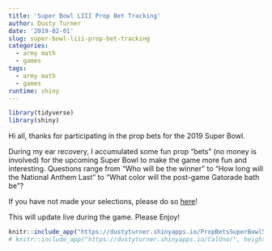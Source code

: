 ```yaml
---
title: 'Super Bowl LIII Prop Bet Tracking'
author: Dusty Turner
date: '2019-02-01'
slug: super-bowl-liii-prop-bet-tracking
categories:
  - army math
  - games
tags:
  - army math
  - games
runtime: shiny
---
```


```r
library(tidyverse)
library(shiny)
```

Hi all, thanks for participating in the prop bets for the 2019 Super Bowl.  

During my ear recovery, I accumulated some fun prop “bets” (no money is involved) for the upcoming Super Bowl to make the game more fun and interesting.  Questions range from “Who will be the winner” to “How long will the National Anthem Last” to “What color will the post-game Gatorade bath be”? 

If you have not made your selections, please do so [here](https://goo.gl/forms/fCzb9maHCsRbU3Nc2)!

This will update live during the game.  Please Enjoy!

<center>
```r
knitr::include_app("https://dustyturner.shinyapps.io/PropBetsSuperBowl50/", height = "1300px")
# knitr::include_app("https://dustyturner.shinyapps.io/CalUno/", height = "650px")
```
</center>


<!-- ```{r introcode, message=FALSE, warning=FALSE, include=FALSE, paged.print=FALSE} -->
<!-- library(googlesheets) -->
<!-- library(tidyverse) -->
<!-- library(stringr) -->

<!-- gap <- gs_title("Super Bowl LIII Prop Bets (Responses)") -->
<!-- data = gs_read(gap) %>% janitor::clean_names() -->

<!-- thesenames = data  -->

<!-- these = data %>%  -->
<!--   # select_if(~ !any(is.na(.))) %>% -->
<!--   filter(email_address=="dusty.s.turner@gmail.com") -->

<!-- prescores =  -->
<!-- data %>%  -->
<!--   # select(thesenames) %>% -->
<!--   mutate(who_will_win_the_coin_toss = ifelse(who_will_win_the_coin_toss==these$who_will_win_the_coin_toss,str_sub(who_will_win_the_coin_toss,-2,-2),NA)) %>% -->
<!--   mutate(will_the_coin_be_heads_or_tails = ifelse(will_the_coin_be_heads_or_tails==these$will_the_coin_be_heads_or_tails,str_sub(will_the_coin_be_heads_or_tails,-2,-2),NA)) %>% -->
<!--   mutate(will_the_call_be_heads_or_tails = ifelse(will_the_call_be_heads_or_tails==these$will_the_call_be_heads_or_tails,str_sub(will_the_call_be_heads_or_tails,-2,-2),NA)) %>% -->
<!--   mutate(who_will_receive_the_first_kickoff = ifelse(who_will_receive_the_first_kickoff==these$who_will_receive_the_first_kickoff,str_sub(who_will_receive_the_first_kickoff,-2,-2),NA)) %>% -->
<!--   mutate(how_long_will_gladys_knights_rendition_of_the_national_anthem_last = ifelse(how_long_will_gladys_knights_rendition_of_the_national_anthem_last==these$how_long_will_gladys_knights_rendition_of_the_national_anthem_last,str_sub(how_long_will_gladys_knights_rendition_of_the_national_anthem_last,-2,-2),NA)) %>% -->
<!--   mutate(will_gladys_knight_wear_clothing_in_support_of_one_of_the_teams = ifelse(will_gladys_knight_wear_clothing_in_support_of_one_of_the_teams==these$will_gladys_knight_wear_clothing_in_support_of_one_of_the_teams,str_sub(will_gladys_knight_wear_clothing_in_support_of_one_of_the_teams,-2,-2),NA)) %>% -->
<!--   mutate(which_will_be_mentioned_first_after_the_opening_kickoff = ifelse(which_will_be_mentioned_first_after_the_opening_kickoff==these$which_will_be_mentioned_first_after_the_opening_kickoff,str_sub(which_will_be_mentioned_first_after_the_opening_kickoff,-2,-2),NA)) %>% -->
<!--   mutate(the_first_play_from_scrimmage_in_the_game_will_be_a = ifelse(the_first_play_from_scrimmage_in_the_game_will_be_a==these$the_first_play_from_scrimmage_in_the_game_will_be_a,str_sub(the_first_play_from_scrimmage_in_the_game_will_be_a,-2,-2),NA)) %>% -->
<!--   mutate(the_first_play_from_scrimmage_in_the_second_half_will_be_a = ifelse(the_first_play_from_scrimmage_in_the_second_half_will_be_a==these$the_first_play_from_scrimmage_in_the_second_half_will_be_a,str_sub(the_first_play_from_scrimmage_in_the_second_half_will_be_a,-2,-2),NA)) %>% -->
<!--   mutate(will_the_first_score_be_a = ifelse(will_the_first_score_be_a==these$will_the_first_score_be_a,str_sub(will_the_first_score_be_a,-2,-2),NA)) %>% -->
<!--   mutate(will_the_first_touchdown_be = ifelse(will_the_first_touchdown_be==these$will_the_first_touchdown_be,str_sub(will_the_first_touchdown_be,-2,-2),NA)) %>% -->
<!--   mutate(what_will_happen_first = ifelse(what_will_happen_first==these$what_will_happen_first,str_sub(what_will_happen_first,-2,-2),NA)) %>% -->
<!--   mutate(what_will_happen_first_1 = ifelse(what_will_happen_first_1==these$what_will_happen_first_1,str_sub(what_will_happen_first_1,-2,-2),NA)) %>% -->
<!--   mutate(will_the_first_penalty_be_offensive_or_defensive = ifelse(will_the_first_penalty_be_offensive_or_defensive==these$will_the_first_penalty_be_offensive_or_defensive,str_sub(will_the_first_penalty_be_offensive_or_defensive,-2,-2),NA)) %>% -->
<!--   mutate(will_there_be_a_penalty_for_roughing_the_passer = ifelse(will_there_be_a_penalty_for_roughing_the_passer==these$will_there_be_a_penalty_for_roughing_the_passer,str_sub(will_there_be_a_penalty_for_roughing_the_passer,-2,-2),NA)) %>% -->
<!--   mutate(which_team_will_punt_first_in_the_game = ifelse(which_team_will_punt_first_in_the_game==these$which_team_will_punt_first_in_the_game,str_sub(which_team_will_punt_first_in_the_game,-2,-2),NA)) %>% -->
<!--   mutate(will_a_non_qb_throw_a_pass = ifelse(will_a_non_qb_throw_a_pass==these$will_a_non_qb_throw_a_pass,str_sub(will_a_non_qb_throw_a_pass,-2,-2),NA)) %>% -->
<!--   mutate(will_there_be_a_special_teams_or_defensive_touchdown = ifelse(will_there_be_a_special_teams_or_defensive_touchdown==these$will_there_be_a_special_teams_or_defensive_touchdown,str_sub(will_there_be_a_special_teams_or_defensive_touchdown,-2,-2),NA)) %>% -->
<!--   mutate(who_will_the_first_penalty_be_on = ifelse(who_will_the_first_penalty_be_on==these$who_will_the_first_penalty_be_on,str_sub(who_will_the_first_penalty_be_on,-2,-2),NA)) %>% -->
<!--   mutate(will_there_be_an_onside_kick_attempt_in_the_game = ifelse(will_there_be_an_onside_kick_attempt_in_the_game==these$will_there_be_an_onside_kick_attempt_in_the_game,str_sub(will_there_be_an_onside_kick_attempt_in_the_game,-2,-2),NA)) %>% -->
<!--   mutate(which_team_will_give_up_the_first_turn_over = ifelse(which_team_will_give_up_the_first_turn_over==these$which_team_will_give_up_the_first_turn_over,str_sub(which_team_will_give_up_the_first_turn_over,-2,-2),NA)) %>% -->
<!--   mutate(will_tom_brady_throw_for_more_yards_than_his_season_average_272_2 = ifelse(will_tom_brady_throw_for_more_yards_than_his_season_average_272_2==these$will_tom_brady_throw_for_more_yards_than_his_season_average_272_2,str_sub(will_tom_brady_throw_for_more_yards_than_his_season_average_272_2,-2,-2),NA)) %>% -->
<!--   mutate(will_jared_goff_throw_for_more_yards_than_his_season_average_293_0 = ifelse(will_jared_goff_throw_for_more_yards_than_his_season_average_293_0==these$will_jared_goff_throw_for_more_yards_than_his_season_average_293_0,str_sub(will_jared_goff_throw_for_more_yards_than_his_season_average_293_0,-2,-2),NA)) %>% -->
<!--   mutate(which_former_georgia_bulldog_will_have_more_rushing_yards = ifelse(which_former_georgia_bulldog_will_have_more_rushing_yards==these$which_former_georgia_bulldog_will_have_more_rushing_yards,str_sub(which_former_georgia_bulldog_will_have_more_rushing_yards,-2,-2),NA)) %>% -->
<!--   mutate(who_will_win_the_super_bowl = ifelse(who_will_win_the_super_bowl==these$who_will_win_the_super_bowl,str_sub(who_will_win_the_super_bowl,-2,-2),NA)) %>% -->
<!--   mutate(how_many_points_will_the_patriots_score = ifelse(how_many_points_will_the_patriots_score==these$how_many_points_will_the_patriots_score,str_sub(how_many_points_will_the_patriots_score,-2,-2),NA)) %>% -->
<!--   mutate(how_many_points_will_the_rams_score = ifelse(how_many_points_will_the_rams_score==these$how_many_points_will_the_rams_score,str_sub(how_many_points_will_the_rams_score,-2,-2),NA)) %>% -->
<!--   mutate(will_there_be_more_or_less_points_scored_in_the_first_half_than_than_27_5_current_over_under = ifelse(will_there_be_more_or_less_points_scored_in_the_first_half_than_than_27_5_current_over_under==these$will_there_be_more_or_less_points_scored_in_the_first_half_than_than_27_5_current_over_under,str_sub(will_there_be_more_or_less_points_scored_in_the_first_half_than_than_27_5_current_over_under,-2,-2),NA)) %>% -->
<!--   mutate(will_there_be_more_or_less_points_scored_than_56_5_current_over_under = ifelse(will_there_be_more_or_less_points_scored_than_56_5_current_over_under==these$will_there_be_more_or_less_points_scored_than_56_5_current_over_under,str_sub(will_there_be_more_or_less_points_scored_than_56_5_current_over_under,-2,-2),NA)) %>% -->
<!--   mutate(will_both_teams_combined_score_76_or_more_points_to_break_the_super_bowl_record = ifelse(will_both_teams_combined_score_76_or_more_points_to_break_the_super_bowl_record==these$will_both_teams_combined_score_76_or_more_points_to_break_the_super_bowl_record,str_sub(will_both_teams_combined_score_76_or_more_points_to_break_the_super_bowl_record,-2,-2),NA)) %>% -->
<!--   mutate(will_the_patriots_score_more_than_2_5_more_points_than_the_rams_current_spread = ifelse(will_the_patriots_score_more_than_2_5_more_points_than_the_rams_current_spread==these$will_the_patriots_score_more_than_2_5_more_points_than_the_rams_current_spread,str_sub(will_the_patriots_score_more_than_2_5_more_points_than_the_rams_current_spread,-2,-2),NA)) %>% -->
<!--   mutate(will_the_patriots_team_rush_for_more_than_their_season_average_127_3 = ifelse(will_the_patriots_team_rush_for_more_than_their_season_average_127_3==these$will_the_patriots_team_rush_for_more_than_their_season_average_127_3,str_sub(will_the_patriots_team_rush_for_more_than_their_season_average_127_3,-2,-2),NA)) %>% -->
<!--   mutate(will_the_rams_team_rush_for_more_than_their_season_average_139_4 = ifelse(will_the_rams_team_rush_for_more_than_their_season_average_139_4==these$will_the_rams_team_rush_for_more_than_their_season_average_139_4,str_sub(will_the_rams_team_rush_for_more_than_their_season_average_139_4,-2,-2),NA)) %>% -->
<!--   mutate(who_will_be_the_mvp = ifelse(who_will_be_the_mvp==these$who_will_be_the_mvp,str_sub(who_will_be_the_mvp,-2,-2),NA)) %>% -->
<!--   mutate(will_either_team_have_a_scoring_drive_that_lasts_less_time_than_it_takes_for_gladys_knight_to_sing_the_national_anthem = ifelse(will_either_team_have_a_scoring_drive_that_lasts_less_time_than_it_takes_for_gladys_knight_to_sing_the_national_anthem==these$will_either_team_have_a_scoring_drive_that_lasts_less_time_than_it_takes_for_gladys_knight_to_sing_the_national_anthem,str_sub(will_either_team_have_a_scoring_drive_that_lasts_less_time_than_it_takes_for_gladys_knight_to_sing_the_national_anthem,-2,-2),NA)) %>% -->
<!--   mutate(which_commercial_will_come_first = ifelse(which_commercial_will_come_first==these$which_commercial_will_come_first,str_sub(which_commercial_will_come_first,-2,-2),NA)) %>% -->
<!--   mutate(how_many_songs_will_be_played_during_the_halftime_show = ifelse(how_many_songs_will_be_played_during_the_halftime_show==these$how_many_songs_will_be_played_during_the_halftime_show,str_sub(how_many_songs_will_be_played_during_the_halftime_show,-2,-2),NA)) %>% -->
<!--   mutate(what_color_will_the_gatorade_be_that_is_dumped_on_the_winning_coach = ifelse(what_color_will_the_gatorade_be_that_is_dumped_on_the_winning_coach==these$what_color_will_the_gatorade_be_that_is_dumped_on_the_winning_coach,str_sub(what_color_will_the_gatorade_be_that_is_dumped_on_the_winning_coach,-2,-2),NA)) %>% -->
<!--   mutate(which_will_be_larger = ifelse(which_will_be_larger==these$which_will_be_larger,str_sub(which_will_be_larger,-2,-2),NA)) %>% -->
<!--   mutate(which_will_be_larger_1 = ifelse(which_will_be_larger_1==these$which_will_be_larger_1,str_sub(which_will_be_larger_1,-2,-2),NA)) %>% -->
<!--   mutate(which_will_be_higher = ifelse(which_will_be_higher==these$which_will_be_higher,str_sub(which_will_be_higher,-2,-2),NA)) %>% -->
<!--   mutate(which_will_be_higher_1 = ifelse(which_will_be_higher_1==these$which_will_be_higher_1,str_sub(which_will_be_higher_1,-2,-2),NA))  -->
<!--   # select(will_gladys_knight_wear_clothing_in_support_of_one_of_the_teams) -->


<!-- # prescores %>% select(will_gladys_knight_wear_clothing_in_support_of_one_of_the_teams) -->

<!-- scores =  -->
<!-- prescores %>% -->
<!--   filter(email_address!="dusty.s.turner@gmail.com") %>% -->
<!--   column_to_rownames(var = "email_address") %>%  -->
<!--   # as_tibble() %>% -->
<!--   mutate_if(is.logical, as.numeric) %>% select(-c(timestamp,are_you_a_cadet_im_keeping_these_separate_for_my_cadet_super_bowl_party)) %>% -->
<!--   mutate_all(funs(replace(., is.na(.), 0))) %>% -->
<!--   mutate_if(is.character, as.numeric) %>% -->
<!--   t() %>% -->
<!--   colSums()  -->

<!-- # CurrentScores =    -->
<!-- # tibble(Score = scores, name = prescores$email_address) %>% -->
<!-- #   column_to_rownames(var = "name")  -->


<!-- ## remaining points possible -->



<!-- remaining =  -->
<!--   data %>%  -->
<!--   # select(thesenames) %>% -->
<!--   mutate(who_will_win_the_coin_toss = str_sub(who_will_win_the_coin_toss,-2,-2)) %>% -->
<!--   mutate(will_the_coin_be_heads_or_tails = str_sub(will_the_coin_be_heads_or_tails,-2,-2)) %>% -->
<!--   mutate(will_the_call_be_heads_or_tails = str_sub(will_the_call_be_heads_or_tails,-2,-2)) %>% -->
<!--   mutate(who_will_receive_the_first_kickoff = str_sub(who_will_receive_the_first_kickoff,-2,-2)) %>% -->
<!--   mutate(how_long_will_gladys_knights_rendition_of_the_national_anthem_last = str_sub(how_long_will_gladys_knights_rendition_of_the_national_anthem_last,-2,-2)) %>% -->
<!--   mutate(will_gladys_knight_wear_clothing_in_support_of_one_of_the_teams = str_sub(will_gladys_knight_wear_clothing_in_support_of_one_of_the_teams,-2,-2)) %>% -->
<!--   mutate(which_will_be_mentioned_first_after_the_opening_kickoff = str_sub(which_will_be_mentioned_first_after_the_opening_kickoff,-2,-2)) %>% -->
<!--   mutate(the_first_play_from_scrimmage_in_the_game_will_be_a = str_sub(the_first_play_from_scrimmage_in_the_game_will_be_a,-2,-2)) %>% -->
<!--   mutate(the_first_play_from_scrimmage_in_the_second_half_will_be_a = str_sub(the_first_play_from_scrimmage_in_the_second_half_will_be_a,-2,-2)) %>% -->
<!--   mutate(will_the_first_score_be_a = str_sub(will_the_first_score_be_a,-2,-2)) %>% -->
<!--   mutate(will_the_first_touchdown_be = str_sub(will_the_first_touchdown_be,-2,-2)) %>% -->
<!--   mutate(what_will_happen_first = str_sub(what_will_happen_first,-2,-2)) %>% -->
<!--   mutate(what_will_happen_first_1 = str_sub(what_will_happen_first_1,-2,-2)) %>% -->
<!--   mutate(will_the_first_penalty_be_offensive_or_defensive = str_sub(will_the_first_penalty_be_offensive_or_defensive,-2,-2)) %>% -->
<!--   mutate(will_there_be_a_penalty_for_roughing_the_passer = str_sub(will_there_be_a_penalty_for_roughing_the_passer,-2,-2)) %>% -->
<!--   mutate(which_team_will_punt_first_in_the_game = str_sub(which_team_will_punt_first_in_the_game,-2,-2)) %>% -->
<!--   mutate(will_a_non_qb_throw_a_pass = str_sub(will_a_non_qb_throw_a_pass,-2,-2)) %>% -->
<!--   mutate(will_there_be_a_special_teams_or_defensive_touchdown = str_sub(will_there_be_a_special_teams_or_defensive_touchdown,-2,-2)) %>% -->
<!--   mutate(who_will_the_first_penalty_be_on = str_sub(who_will_the_first_penalty_be_on,-2,-2)) %>% -->
<!--   mutate(will_there_be_an_onside_kick_attempt_in_the_game = str_sub(will_there_be_an_onside_kick_attempt_in_the_game,-2,-2)) %>% -->
<!--   mutate(which_team_will_give_up_the_first_turn_over = str_sub(which_team_will_give_up_the_first_turn_over,-2,-2)) %>% -->
<!--   mutate(will_tom_brady_throw_for_more_yards_than_his_season_average_272_2 = str_sub(will_tom_brady_throw_for_more_yards_than_his_season_average_272_2,-2,-2)) %>% -->
<!--   mutate(will_jared_goff_throw_for_more_yards_than_his_season_average_293_0 = str_sub(will_jared_goff_throw_for_more_yards_than_his_season_average_293_0,-2,-2)) %>% -->
<!--   mutate(which_former_georgia_bulldog_will_have_more_rushing_yards = str_sub(which_former_georgia_bulldog_will_have_more_rushing_yards,-2,-2)) %>% -->
<!--   mutate(who_will_win_the_super_bowl = str_sub(who_will_win_the_super_bowl,-2,-2)) %>% -->
<!--   mutate(how_many_points_will_the_patriots_score = str_sub(how_many_points_will_the_patriots_score,-2,-2)) %>% -->
<!--   mutate(how_many_points_will_the_rams_score = str_sub(how_many_points_will_the_rams_score,-2,-2)) %>% -->
<!--   mutate(will_there_be_more_or_less_points_scored_in_the_first_half_than_than_27_5_current_over_under = str_sub(will_there_be_more_or_less_points_scored_in_the_first_half_than_than_27_5_current_over_under,-2,-2)) %>% -->
<!--   mutate(will_there_be_more_or_less_points_scored_than_56_5_current_over_under = str_sub(will_there_be_more_or_less_points_scored_than_56_5_current_over_under,-2,-2)) %>% -->
<!--   mutate(will_both_teams_combined_score_76_or_more_points_to_break_the_super_bowl_record = str_sub(will_both_teams_combined_score_76_or_more_points_to_break_the_super_bowl_record,-2,-2)) %>% -->
<!--   mutate(will_the_patriots_score_more_than_2_5_more_points_than_the_rams_current_spread = str_sub(will_the_patriots_score_more_than_2_5_more_points_than_the_rams_current_spread,-2,-2)) %>% -->
<!--   mutate(will_the_patriots_team_rush_for_more_than_their_season_average_127_3 = str_sub(will_the_patriots_team_rush_for_more_than_their_season_average_127_3,-2,-2)) %>% -->
<!--   mutate(will_the_rams_team_rush_for_more_than_their_season_average_139_4 = str_sub(will_the_rams_team_rush_for_more_than_their_season_average_139_4,-2,-2)) %>% -->
<!--   mutate(who_will_be_the_mvp = str_sub(who_will_be_the_mvp,-2,-2)) %>% -->
<!--   mutate(will_either_team_have_a_scoring_drive_that_lasts_less_time_than_it_takes_for_gladys_knight_to_sing_the_national_anthem = str_sub(will_either_team_have_a_scoring_drive_that_lasts_less_time_than_it_takes_for_gladys_knight_to_sing_the_national_anthem,-2,-2)) %>% -->
<!--   mutate(which_commercial_will_come_first = str_sub(which_commercial_will_come_first,-2,-2)) %>% -->
<!--   mutate(how_many_songs_will_be_played_during_the_halftime_show = str_sub(how_many_songs_will_be_played_during_the_halftime_show,-2,-2)) %>% -->
<!--   mutate(what_color_will_the_gatorade_be_that_is_dumped_on_the_winning_coach = str_sub(what_color_will_the_gatorade_be_that_is_dumped_on_the_winning_coach,-2,-2)) %>% -->
<!--   mutate(which_will_be_larger = str_sub(which_will_be_larger,-2,-2)) %>% -->
<!--   mutate(which_will_be_larger_1 = str_sub(which_will_be_larger_1,-2,-2)) %>% -->
<!--   mutate(which_will_be_higher = str_sub(which_will_be_higher,-2,-2)) %>% -->
<!--   mutate(which_will_be_higher_1 = str_sub(which_will_be_higher_1,-2,-2))  -->

<!-- unresolved =  -->
<!--   remaining %>% -->
<!--   filter(email_address=="dusty.s.turner@gmail.com") %>% select_if(~ any(is.na(.))) %>% names() -->


<!-- unresolvedshow =  -->
<!--   remaining %>% select(email_address, unresolved)  -->


<!-- possiblescores =  -->
<!--   unresolvedshow %>% filter(email_address!="dusty.s.turner@gmail.com") %>% -->
<!--   column_to_rownames(var = "email_address") %>%  -->
<!--   # as_tibble() %>% -->
<!--   mutate_if(is.character, as.numeric) %>%  -->
<!--   # select(-c(timestamp)) %>% -->
<!--   mutate_all(funs(replace(., is.na(.), 0))) %>% -->
<!--   mutate_if(is.character, as.numeric) %>% -->
<!--   t() %>% -->
<!--   colSums()  -->

<!-- finalemails = data %>% select(email_address) %>% filter(email_address!="dusty.s.turner@gmail.com") -->

<!-- CurrentScores =    -->
<!--   tibble(Score = scores, name = finalemails$email_address, remainingpoints = possiblescores) %>% -->
<!--   column_to_rownames(var = "name")  -->

<!-- intermediate =  -->
<!-- unresolvedshow %>% filter(email_address!="dusty.s.turner@gmail.com") %>% -->
<!--   t() %>% as.data.frame() -->

<!-- rownames(intermediate) = colnames(unresolvedshow) -->
<!-- colnames(intermediate) = finalemails$email_address -->
<!-- intermediate = intermediate[-1,] -->

<!-- ``` -->

<!-- # Current Scores -->

<!-- ```{r echo=FALSE} -->
<!-- library(DT) -->
<!-- datatable(CurrentScores) -->

<!-- ``` -->

<!-- # Selections -->

<!-- ```{r echo=FALSE} -->
<!-- library(DT) -->
<!-- intermediate %>% -->
<!--   datatable() -->

<!-- ``` -->
